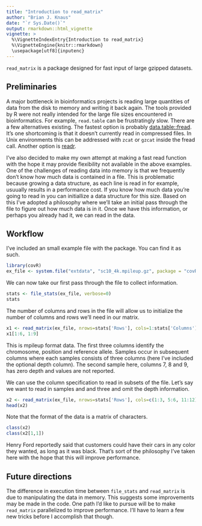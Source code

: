 ```yaml
---
title: "Introduction to read_matrix"
author: "Brian J. Knaus"
date: "`r Sys.Date()`"
output: rmarkdown::html_vignette
vignette: >
  %\VignetteIndexEntry{Introduction to read_matrix}
  %\VignetteEngine{knitr::rmarkdown}
  \usepackage[utf8]{inputenc}
---
```


`read_matrix` is a package designed for fast input of large gzipped datasets.


## Preliminaries


A major bottleneck in bioinformatics projects is reading large quantities of data from the disk to memory and writing it back again.
The tools provided by R were not really intended for the large file sizes encountered in bioinformatics.
For example, `read.table` can be frustratingly slow.
There are a few alternatives existing.
The fastest option is probably [data.table::fread](http://cran.r-project.org/web/packages/data.table/index.html).
It's one shortcoming is that it doesn't currently read in compressed files.
In Unix environments this can be addressed with `zcat` or `gzcat` inside the fread call.
Another option is [readr](http://cran.r-project.org/web/packages/readr/index.html).


I've also decided to make my own attempt at making a fast read function with the hope it may provide flexibility not available in the above examples.
One of the challenges of reading data into memory is that we frequently don't know how much data is contained in a file.
This is problematic because growing a data structure, as each line is read in for example, usuually results in a performance cost.
If you know how much data you're going to read in you can initiallize a data structure for this size.
Based on this I've adopted a philosophy where we'll take an initial pass through the file to figure out how much data is in it.
Once we have this information, or perhaps you already had it, we can read in the data.


## Workflow

I've included an small example file with the package.
You can find it as such.


```r
library(covR)
ex_file <- system.file("extdata", "sc10_4k.mpileup.gz", package = "covR")
```


We can now take our first pass through the file to collect information.

```r
stats <- file_stats(ex_file, verbose=0)
stats
```


The number of columns and rows in the file will allow us to initialize the number of columns and rows we'll need in our matrix.

```r
x1 <- read_matrix(ex_file, nrows=stats['Rows'], cols=1:stats['Columns'], verbose=0)
x1[1:6, 1:9]
```



This is mpileup format data.
The first three columns identify the chromosome, position and reference allele.
Samples occur in subsequent columns where each samples consists of three columns (here I've included the optional depth column).
The second sample here, columns 7, 8 and 9, has zero depth and values are not reported.


We can use the column specification to read in subsets of the file.
Let's say we want to read in samples and and three and omit the depth information.



```r
x2 <- read_matrix(ex_file, nrows=stats['Rows'], cols=c(1:3, 5:6, 11:12), verbose=0)
head(x2)
```


Note that the format of the data is a matrix of characters.


```r
class(x2)
class(x2[1,1])
```


Henry Ford reportedly said that customers could have their cars in any color they wanted, as long as it was black.
That's sort of the philosophy I've taken here with the hope that this will improve performance.



## Future directions



The difference in execution time between `file_stats` and `read_matrix` is due to manipulating the data in memory.
This suggests some improvements may be made in the code.
One path I'd like to pursue will be to make `read_matrix` parallelized to improve performance.
I'll have to learn a few new tricks before I accomplish that though.


